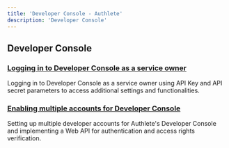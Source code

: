 ```yaml
---
title: 'Developer Console - Authlete'
description: 'Developer Console'
---
```


## Developer Console

### [Logging in to Developer Console as a service owner](http://localhost:1313/kb/deployment/developer-console/login-to-developer-console-as-service-owner/)
Logging in to Developer Console as a service owner using API Key and API secret parameters to access additional settings and functionalities.

### [Enabling multiple accounts for Developer Console](http://localhost:1313/kb/deployment/developer-console/multiple-developer-accounts/)
Setting up multiple developer accounts for Authlete's Developer Console and implementing a Web API for authentication and access rights verification.
